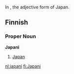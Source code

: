 In {{hi}}, the adjective form of Japan.


==Finnish==
===Proper Noun===
'''Japani'''
# [[Japan]]

[[nl:japani]]
[[fi:Japani]]